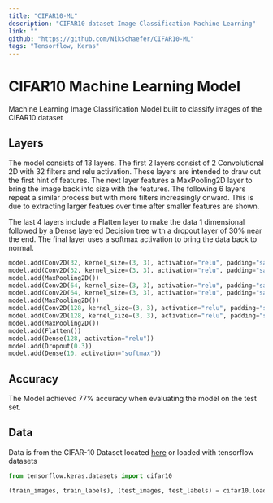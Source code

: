 ```yaml
---
title: "CIFAR10-ML"
description: "CIFAR10 dataset Image Classification Machine Learning"
link: ""
github: "https://github.com/NikSchaefer/CIFAR10-ML"
tags: "Tensorflow, Keras"
---
```


# CIFAR10 Machine Learning Model

Machine Learning Image Classification Model built to classify images of the CIFAR10 dataset

## Layers

The model consists of 13 layers. The first 2 layers consist of 2 Convolutional 2D with 32 filters and relu activation. These layers are intended to draw out the first hint of features. The next layer features a MaxPooling2D layer to bring the image back into size with the features. The following 6 layers repeat a similar process but with more filters increasingly onward. This is due to extracting larger featues over time after smaller features are shown.

The last 4 layers include a Flatten layer to make the data 1 dimensional followed by a Dense layered Decision tree with a dropout layer of 30% near the end. The final layer uses a softmax activation to bring the data back to normal.

```py
model.add(Conv2D(32, kernel_size=(3, 3), activation="relu", padding="same", input_shape=(32, 32, 3)))
model.add(Conv2D(32, kernel_size=(3, 3), activation="relu", padding="same"))
model.add(MaxPooling2D())
model.add(Conv2D(64, kernel_size=(3, 3), activation="relu", padding="same"))
model.add(Conv2D(64, kernel_size=(3, 3), activation="relu", padding="same"))
model.add(MaxPooling2D())
model.add(Conv2D(128, kernel_size=(3, 3), activation="relu", padding="same"))
model.add(Conv2D(128, kernel_size=(3, 3), activation="relu", padding="same"))
model.add(MaxPooling2D())
model.add(Flatten())
model.add(Dense(128, activation="relu"))
model.add(Dropout(0.3))
model.add(Dense(10, activation="softmax"))
```

## Accuracy

The Model achieved 77% accuracy when evaluating the model on the test set.

## Data

Data is from the CIFAR-10 Dataset located [here](https://www.cs.toronto.edu/~kriz/cifar.html) or loaded with tensorflow datasets

```py
from tensorflow.keras.datasets import cifar10

(train_images, train_labels), (test_images, test_labels) = cifar10.load_data()
```